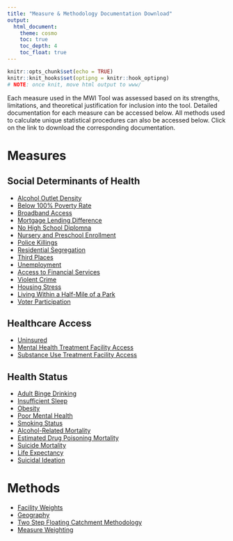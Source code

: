 ```yaml
---
title: "Measure & Methodology Documentation Download"
output: 
  html_document:
    theme: cosmo
    toc: true
    toc_depth: 4
    toc_float: true
---
```


```r
knitr::opts_chunk$set(echo = TRUE)
knitr::knit_hooks$set(optipng = knitr::hook_optipng)
# NOTE: once knit, move html output to www/
```

Each measure used in the MWI Tool was assessed based on its strengths, limitations, and theoretical justification for inclusion into the tool. Detailed documentation for each measure can be accessed below. All methods used to calculate unique statistical procedures can also be accessed below. Click on the link to download the corresponding documentation.

# Measures

## Social Determinants of Health 
- [Alcohol Outlet Density](https://github.com/mitre/hse-mwi/blob/main/Documentation/Measures/Alcohol_Outlet_Density.pdf?raw=true){target="_blank"}
- [Below 100% Poverty Rate](https://github.com/mitre/hse-mwi/blob/main/Documentation/Measures/Below_100_Federal_Poverty_Level.pdf?raw=true){target="_blank"}
- [Broadband Access](https://github.com/mitre/hse-mwi/blob/main/Documentation/Measures/Broadband_Access.pdf?raw=true){target="_blank"}
- [Mortgage Lending Difference](https://github.com/mitre/hse-mwi/blob/main/Documentation/Measures/Mortgage_Lending_Difference.pdf?raw=true){target="_blank"}
- [No High School Diplomna](https://github.com/mitre/hse-mwi/blob/main/Documentation/Measures/No_High_School_Diploma.pdf?raw=true){target="_blank"}
- [Nursery and Preschool Enrollment](https://github.com/mitre/hse-mwi/blob/main/Documentation/Measures/Nursery_and_Preschool_Enrollment.pdf?raw=true){target="_blank"}
- [Police Killings](https://github.com/mitre/hse-mwi/blob/main/Documentation/Measures/Police_Killings.pdf?raw=true){target="_blank"}
- [Residential Segregation](https://github.com/mitre/hse-mwi/blob/main/Documentation/Measures/Residential_segregation.pdf?raw=true){target="_blank"}
- [Third Places](https://github.com/mitre/hse-mwi/blob/main/Documentation/Measures/Third_Places.pdf?raw=true){target="_blank"}
- [Unemployment](https://github.com/mitre/hse-mwi/blob/main/Documentation/Measures/Unemployment.pdf?raw=true){target="_blank"}
- [Access to Financial Services](https://github.com/mitre/hse-mwi/blob/main/Documentation/Measures/Access_to_Financial_Services.pdf?raw=true){target="_blank"}
- [Violent Crime](https://github.com/mitre/hse-mwi/blob/main/Documentation/Measures/Violent_crime.pdf?raw=true){target="_blank"}
- [Housing Stress](https://github.com/mitre/hse-mwi/blob/main/Documentation/Measures/Housing_Stress.pdf?raw=true){target="_blank"}
- [Living Within a Half-Mile of a Park](https://github.com/mitre/hse-mwi/blob/main/Documentation/Measures/Living_Within_a_Half_Mile_of_a_Park.pdf?raw=true){target="_blank"}
- [Voter Participation](https://github.com/mitre/hse-mwi/blob/main/Documentation/Measures/Voter_Participation.pdf?raw=true){target="_blank"}

## Healthcare Access
- [Uninsured](https://github.com/mitre/hse-mwi/blob/main/Documentation/Measures/Uninsured.pdf?raw=true){target="_blank"}
- [Mental Health Treatment Facility Access](https://github.com/mitre/hse-mwi/blob/main/Documentation/Measures/Mental_Health_Treatment_Facility_Access.pdf?raw=true){target="_blank"}
- [Substance Use Treatment Facility Access](https://github.com/mitre/hse-mwi/blob/main/Documentation/Measures/Substance_Use_Treatment_Facility_Access.pdf?raw=true){target="_blank"}

## Health Status
- [Adult Binge Drinking](https://github.com/mitre/hse-mwi/blob/main/Documentation/Measures/Adult_Binge_Drinking.pdf?raw=true){target="_blank"}
- [Insufficient Sleep](https://github.com/mitre/hse-mwi/blob/main/Documentation/Measures/Insufficient_Sleep.pdf?raw=true){target="_blank"}
- [Obesity](https://github.com/mitre/hse-mwi/blob/main/Documentation/Measures/Obesity.pdf?raw=true){target="_blank"}
- [Poor Mental Health](https://github.com/mitre/hse-mwi/blob/main/Documentation/Measures/Poor_Mental_Health.pdf?raw=true){target="_blank"}
- [Smoking Status](https://github.com/mitre/hse-mwi/blob/main/Documentation/Measures/Smoking_Status.pdf?raw=true){target="_blank"}
- [Alcohol-Related Mortality](https://github.com/mitre/hse-mwi/blob/main/Documentation/Measures/Alcohol_Related_Mortality.pdf?raw=true){target="_blank"}
- [Estimated Drug Poisoning Mortality](https://github.com/mitre/hse-mwi/blob/main/Documentation/Measures/Estimated_Drug_Poisoning_Mortality.pdf?raw=true){target="_blank"}
- [Suicide Mortality](https://github.com/mitre/hse-mwi/blob/main/Documentation/Measures/Suicide_Mortality.pdf?raw=true){target="_blank"}
- [Life Expectancy](https://github.com/mitre/hse-mwi/blob/main/Documentation/Measures/Life_Expectancy.pdf?raw=true){target="_blank"}
- [Suicidal Ideation](https://github.com/mitre/hse-mwi/blob/main/Documentation/Measures/Suicidal_Ideation.pdf?raw=true){target="_blank"}

# Methods
- [Facility Weights](https://github.com/mitre/hse-mwi/blob/main/Documentation/Methods/Facility_Weights_Methods.pdf?raw=true){target="_blank"}
- [Geography](https://github.com/mitre/hse-mwi/blob/main/Documentation/Methods/Geography_Methods.pdf?raw=true){target="_blank"}
- [Two Step Floating Catchment Methodology](https://github.com/mitre/hse-mwi/blob/main/Documentation/Methods/Two_Step_Floating_Catchment_Area.pdf?raw=true){target="_blank"}
- [Measure Weighting](https://github.com/mitre/hse-mwi/blob/main/Documentation/Methods/Weighting_Methods.pdf?raw=true){target="_blank"}
